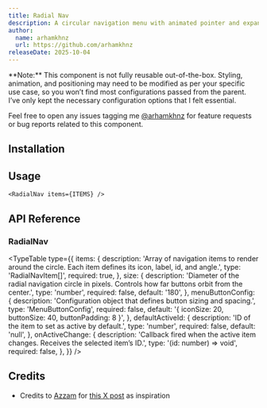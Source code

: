 ```yaml
---
title: Radial Nav
description: A circular navigation menu with animated pointer and expanding buttons for smooth interactive transitions.
author:
  name: arhamkhnz
  url: https://github.com/arhamkhnz
releaseDate: 2025-10-04
---
```


<ComponentPreview name="demo-components-community-radial-nav" />

<Callout>
**Note:** This component is not fully reusable out-of-the-box. Styling, animation, and positioning may need to be modified as per your specific use case, so you won’t find most configurations passed from the parent. I’ve only kept the necessary configuration options that I felt essential.

Feel free to open any issues tagging me [@arhamkhnz](https://github.com/arhamkhnz) for feature requests or bug reports related to this component.

</Callout>

## Installation

<ComponentInstallation name="components-community-radial-nav" />

## Usage

```tsx
<RadialNav items={ITEMS} />
```

## API Reference

### RadialNav

<TypeTable
  type={{
    items: {
      description:
        'Array of navigation items to render around the circle. Each item defines its icon, label, id, and angle.',
      type: 'RadialNavItem[]',
      required: true,
    },
    size: {
      description:
        'Diameter of the radial navigation circle in pixels. Controls how far buttons orbit from the center.',
      type: 'number',
      required: false,
      default: '180',
    },
    menuButtonConfig: {
      description:
        'Configuration object that defines button sizing and spacing.',
      type: 'MenuButtonConfig',
      required: false,
      default: '{ iconSize: 20, buttonSize: 40, buttonPadding: 8 }',
    },
    defaultActiveId: {
      description: 'ID of the item to set as active by default.',
      type: 'number',
      required: false,
      default: 'null',
    },
    onActiveChange: {
      description:
        'Callback fired when the active item changes. Receives the selected item’s ID.',
      type: '(id: number) => void',
      required: false,
    },
  }}
/>

## Credits

- Credits to [Azzam](https://x.com/azzamfyi) for [this X post](https://x.com/azzamfyi/status/1972164743143293209) as inspiration
